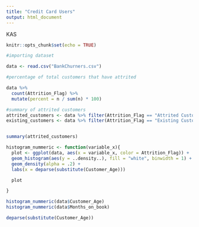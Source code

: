 ```yaml
---
title: "Credit Card Users"
output: html_document
---
```

KAS

```r
knitr::opts_chunk$set(echo = TRUE)
```

```r
#importing dataset

data <- read.csv("BankChurners.csv")

```

```r
#percentage of total customers that have attrited

data %>%
  count(Attrition_Flag) %>%
  mutate(percent = n / sum(n) * 100)

```

```r
#summary of attrited customers
attrited_customers <- data %>% filter(Attrition_Flag == "Attrited Customer")
existing_customers <- data %>% filter(Attrition_Flag == "Existing Customer")


summary(attrited_customers)

histogram_nummeric <- function(variable_x){
  plot <- ggplot(data, aes(x = variable_x, color = Attrition_Flag)) +
  geom_histogram(aes(y = ..density..), fill = "white", binwidth = 1) +
  geom_density(alpha = .2) +
  labs(x = deparse(substitute(Customer_Age)))

  plot

}

histogram_nummeric(data$Customer_Age)
histogram_nummeric(data$Months_on_book)

deparse(substitute(Customer_Age))


```


